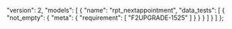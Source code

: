   "version": 2,
  "models": [
    {
      "name": "rpt_nextappointment",
      "data_tests": [
        {
          "not_empty": {
            "meta": {
              "requirement": [
                "F2UPGRADE-1525"
              ]
            }
          }
        }
      ]
    }
  ]
};
